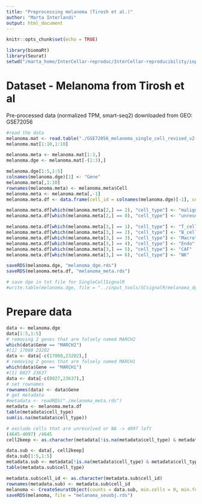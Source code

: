 ```yaml
---
title: "Preprocessing melanoma (Tirosh et al.)"
author: "Marta Interlandi"
output: html_document
---
```


```r
knitr::opts_chunk$set(echo = TRUE)
```

```r
library(biomaRt)
library(Seurat)
setwd("/marta_home/InterCellar-reproduc/InterCellar-reproducibility/input_data/melanoma/")

```

# Dataset - Melanoma from  Tirosh et al
Pre-processed data (normalized TPM, smart-seq2) downloaded from GEO: GSE72056

```r
#read the data
melanoma.mat <- read.table("./GSE72056_melanoma_single_cell_revised_v2.txt.gz", header = T)
melanoma.mat[1:10,1:10]

melanoma.meta <- melanoma.mat[1:3,]
melanoma.dge <- melanoma.mat[-(1:3),]

melanoma.dge[1:5,1:5]
colnames(melanoma.dge)[1] <- "Gene"
melanoma.meta[,1:10]
rownames(melanoma.meta) <- melanoma.meta$Cell
melanoma.meta <- melanoma.meta[,-1]
melanoma.meta.df <- data.frame(cell_id = colnames(melanoma.dge)[-1], cell_type = NA)

melanoma.meta.df[which(melanoma.meta[2,] == 2), "cell_type"] <- "malignant_cell"
melanoma.meta.df[which(melanoma.meta[2,] == 0), "cell_type"] <- "unresolved"

melanoma.meta.df[which(melanoma.meta[3,] == 1), "cell_type"] <- "T_cell"
melanoma.meta.df[which(melanoma.meta[3,] == 2), "cell_type"] <- "B_cell"
melanoma.meta.df[which(melanoma.meta[3,] == 3), "cell_type"] <- "Macro"
melanoma.meta.df[which(melanoma.meta[3,] == 4), "cell_type"] <- "Endo"
melanoma.meta.df[which(melanoma.meta[3,] == 5), "cell_type"] <- "CAF"
melanoma.meta.df[which(melanoma.meta[3,] == 6), "cell_type"] <- "NK"

saveRDS(melanoma.dge, "melanoma_dge.rds")
saveRDS(melanoma.meta.df, "melanoma_meta.rds")

# save dge in txt file for SingleCellSignalR
#write.table(melanoma.dge, file = "../input_tools/SCsignalR/melanoma_dge.txt", row.names = F)

```

# Prepare data 

```r

data <- melanoma.dge
data[1:5,1:5]
# removing 2 genes that are falsely named MARCH2
which(data$Gene == "MARCH2")
#[1] 17008 23202
data <- data[-c(17008,23202),]
# removing 2 genes that are falsely named MARCH1
which(data$Gene == "MARCH1")
#[1] 8027 23637
data <- data[-c(8027,23637),]
# set rownames
rownames(data) <- data$Gene
# get metadata 
#metadata <- readRDS("./melanoma_meta.rds") 
metadata <- melanoma.meta.df
table(metadata$cell_type)
sum(is.na(metadata$cell_type))

# exclude cells that are unresolved or NA -> 4097 left
(4645-4097) /4645
cell2keep <- as.character(metadata[!is.na(metadata$cell_type) & metadata$cell_type != "unresolved", "cell_id"])

data.sub <- data[, cell2keep]
data.sub[1:5,1:5]
metadata.sub <- metadata[!is.na(metadata$cell_type) & metadata$cell_type != "unresolved",]
table(metadata.sub$cell_type)

metadata.sub$cell_id <- as.character(metadata.sub$cell_id)
rownames(metadata.sub) <- metadata.sub$cell_id
melanoma <- CreateSeuratObject(counts = data.sub, min.cells = 0, min.features = 0, meta.data = metadata.sub)
saveRDS(melanoma, file = "melanoma_seuobj.rds")


```

